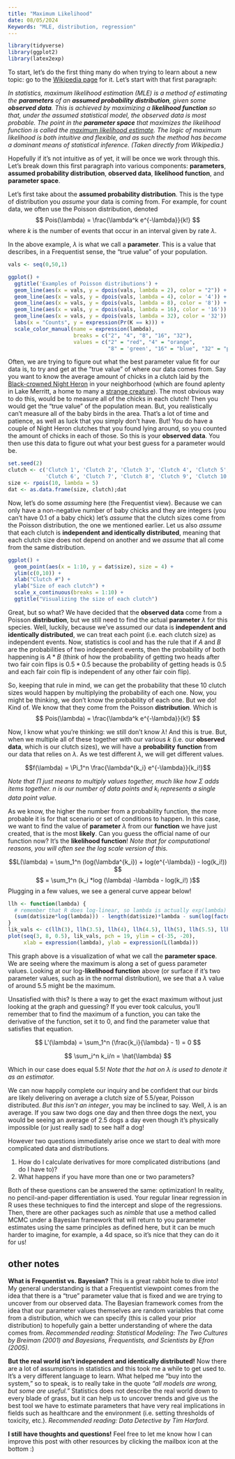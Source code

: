 ```yaml
---
title: "Maximum Likelihood"
date: 08/05/2024
Keywords: "MLE, distribution, regression"
---
```


```r
library(tidyverse) 
library(ggplot2)
library(latex2exp)
```

To start, let's do the first thing many do when trying to learn about a new topic: go to the [Wikipedia page](https://en.wikipedia.org/wiki/Maximum_likelihood_estimation) for it. Let's start with that first paragraph:

*In statistics,* *maximum likelihood estimation (MLE) is a method of estimating the **parameters** of an **assumed probability distribution**, given some **observed data**. This is achieved by maximizing a **likelihood function** so that, under the assumed statistical model, the observed data is most probable. The point in the **parameter space** that maximizes the likelihood function is called the [maximum likelihood estimate]{.underline}. The logic of maximum likelihood is both intuitive and flexible, and as such the method has become a dominant means of statistical inference. (Taken directly from Wikipedia.)*

Hopefully if it's not intuitive as of yet, it will be once we work through this. Let's break down this first paragraph into various components: **parameters**, **assumed probability distribution**, **observed data**, **likelihood function**, and **parameter space**.

Let's first take about the **assumed probability distribution**. This is the type of distribution you *assume* your data is coming from. For example, for count data, we often use the Poisson distribution, denoted $$ Pois(\lambda) = \frac{\lambda^k e^{-\lambda}}{k!} $$ where $k$ is the number of events that occur in an interval given by rate $\lambda$.

In the above example, $\lambda$ is what we call a **parameter**. This is a value that describes, in a Frequentist sense, the "true value" of your population.

```r
vals <- seq(0,50,1)

ggplot() +
  ggtitle('Examples of Poisson distributions') +
  geom_line(aes(x = vals, y = dpois(vals, lambda = 2), color = "2")) + 
  geom_line(aes(x = vals, y = dpois(vals, lambda = 4), color = '4')) +
  geom_line(aes(x = vals, y = dpois(vals, lambda = 8), color = '8')) +
  geom_line(aes(x = vals, y = dpois(vals, lambda = 16), color = '16')) +
  geom_line(aes(x = vals, y = dpois(vals, lambda = 32), color = '32')) +
  labs(x = "Counts", y = expression(Pr(K == k))) + 
  scale_color_manual(name = expression(lambda),
                     breaks = c("2", "4", "8", "16", "32"),
                     values = c("2" = "red", "4" = "orange", 
                                "8" = 'green', "16" = "blue", "32" = "purple")) 

```

Often, we are trying to figure out what the best parameter value fit for our data is, to try and get at the "true value" of where our data comes from. Say you want to know the average amount of chicks in a clutch laid by the [Black-crowned Night Heron](https://www.allaboutbirds.org/guide/Black-crowned_Night_Heron/id#) in your neighborhood (which are found aplenty in Lake Merritt, a home to many a [strange creature](https://baynature.org/biodiversity/enigmatica/)). The most obvious way to do this, would be to measure all of the chicks in each clutch! Then you would get the "true value" of the population mean. But, you realistically can't measure all of the baby birds in the area. That's a lot of time and patience, as well as luck that you simply don't have. But! You do have a couple of Night Heron clutches that you found lying around, so you counted the amount of chicks in each of those. So this is your **observed data**. You then use this data to figure out what your best guess for a parameter would be.

```r
set.seed(2)
clutch <- c('Clutch 1', 'Clutch 2', 'Clutch 3', 'Clutch 4', 'Clutch 5',
            'Clutch 6', 'Clutch 7', 'Clutch 8', 'Clutch 9', 'Clutch 10')
size <- rpois(10, lambda = 5)
dat <- as.data.frame(size, clutch);dat
```

Now, let's do some *assuming* here (the Frequentist view). Because we can only have a non-negative number of baby chicks and they are integers (you can't have 0.1 of a baby chick) let's *assume* that the clutch sizes come from the Poisson distribution, the one we mentioned earlier. Let us also *assume* that each clutch is **independent and identically distributed**, meaning that each clutch size does not depend on another and we *assume* that all come from the same distribution.

```r
ggplot() + 
  geom_point(aes(x = 1:10, y = dat$size), size = 4) + 
  ylim(c(0,10)) +
  xlab("Clutch #") + 
  ylab("Size of each clutch") + 
  scale_x_continuous(breaks = 1:10) + 
  ggtitle("Visualizing the size of each clutch")

```

Great, but so what? We have decided that the **observed data** come from a Poisson **distribution**, but we still need to find the actual **parameter** $\lambda$ for this species. Well, luckily, because we've assumed our data is **independent and identically distributed**, we can treat each point (i.e. each clutch size) as independent events. Now, statistics is cool and has the rule that if $A$ and $B$ are the probabilities of two independent events, then the probability of both happening is $A*B$ (think of how the probability of getting two heads after two fair coin flips is $0.5*0.5$ because the probability of getting heads is $0.5$ and each fair coin flip is independent of any other fair coin flip).

So, keeping that rule in mind, we can get the probability that these 10 clutch sizes would happen by multiplying the probability of each one. Now, you might be thinking, we don't know the probability of each one. But we do! Kind of. We know that they come from the Poisson **distribution**. Which is $$ Pois(\lambda) = \frac{\lambda^k e^{-\lambda}}{k!} $$

Now, I know what you're thinking: we still don't know $\lambda$! And this is true. But, when we multiple all of these together with our various $k$ (i.e. our **observed data**, which is our clutch sizes), we will have a **probability** **function** from our data that relies on $\lambda$. As we test different $\lambda$, we will get different values.

$$f(\lambda) = \Pi_1^n \frac{\lambda^{k_i} e^{-\lambda}}{k_i!}$$

*Note that* $\Pi$ *just means to multiply values together, much like how* $\Sigma$ *adds items together.* $n$ *is our number of data points and* $k_i$ *represents a single data point value.*

As we know, the higher the number from a probability function, the more probable it is for that scenario or set of conditions to happen. In this case, we want to find the value of **parameter** $\lambda$ from our **function** we have just created, that is the most **likely**. Can you guess the official name of our function now? It's the **likelihood function**! *Note that for computational reasons, you will often see the log scale version of this.*

$$L(\lambda) = \sum_1^n (log(\lambda^{k_i}) + log(e^{-\lambda}) - log(k_i!)) $$ $$ = \sum_1^n (k_i *log (\lambda) -\lambda - log(k_i!) )$$ Plugging in a few values, we see a general curve appear below!

```r
llh <- function(lambda) {
  # remember that R does log-linear, so lambda is actually exp(lambda)
  (sum(dat$size*log(lambda))) - length(dat$size)*lambda - sum(log(factorial(dat$size))) 
}
lik_vals <- c(llh(3), llh(3.5), llh(4), llh(4.5), llh(5), llh(5.5), llh(6), llh(6.5), llh(7), llh(7.5), llh(8))
plot(seq(3, 8, 0.5), lik_vals, pch = 19, ylim = c(-35, -20),
     xlab = expression(lambda), ylab = expression(L(lambda))) 
```

This graph above is a visualization of what we call the **parameter space**. We are seeing where the maximum is along a set of guess parameter values. Looking at our log-**likelihood function** above (or surface if it's two parameter values, such as in the normal distribution), we see that a $\lambda$ value of around 5.5 might be the maximum.

Unsatisfied with this? Is there a way to get the exact maximum without just looking at the graph and guessing? If you ever took calculus, you'll remember that to find the maximum of a function, you can take the derivative of the function, set it to 0, and find the parameter value that satisfies that equation.

$$ L'(\lambda) = \sum_1^n (\frac{k_i}{\lambda} - 1) = 0 $$

$$ \sum_i^n k_i/n = \hat{\lambda} $$

Which in our case does equal 5.5! *Note that the hat on* $\lambda$ *is used to denote it as an estimator.*

We can now happily complete our inquiry and be confident that our birds are likely delivering on average a clutch size of 5.5/year, Poisson distributed. *But this isn't an integer*, you may be inclined to say. Well, $\lambda$ is an average. If you saw two dogs one day and then three dogs the next, you would be seeing an average of 2.5 dogs a day even though it's physically impossible (or just really sad) to see half a dog!

However two questions immediately arise once we start to deal with more complicated data and distributions.

1.  How do I calculate derivatives for more complicated distributions (and do I have to)?
2.  What happens if you have more than one or two parameters?

Both of these questions can be answered the same: optimization! In reality, no pencil-and-paper differentiation is used. Your regular linear regression in R uses these techniques to find the intercept and slope of the regressions. Then, there are other packages such as *nimble* that use a method called MCMC under a Bayesian framework that will return to you parameter estimates using the same principles as defined here, but it can be much harder to imagine, for example, a 4d space, so it's nice that they can do it for us!

## other notes

**What is Frequentist vs. Bayesian?** This is a great rabbit hole to dive into! My general understanding is that a Frequentist viewpoint comes from the idea that there is a "true" parameter value that is fixed and we are trying to uncover from our observed data. The Bayesian framework comes from the idea that our parameter values themselves are random variables that come from a distribution, which we can specify (this is called your prior distribution) to hopefully gain a better understanding of where the data comes from. *Recommended reading: Statistical Modeling: The Two Cultures by Breiman (2001) and Bayesians, Frequentists, and Scientists by Efron (2005).*

**But the real world isn't independent and identically distributed!** Now there are a lot of assumptions in statistics and this took me a while to get used to. It's a very different language to learn. What helped me "buy into the system," so to speak, is to really take in the quote *"all models are wrong, but some are useful."* Statistics does not describe the real world down to every blade of grass, but it can help us to uncover trends and give us the best tool we have to estimate parameters that have very real implications in fields such as healthcare and the environment (i.e. setting thresholds of toxicity, etc.). *Recommended reading: Data Detective by Tim Harford.*

**I still have thoughts and questions!** Feel free to let me know how I can improve this post with other resources by clicking the mailbox icon at the bottom :)
